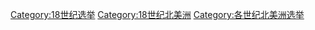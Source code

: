 [[Category:18世纪选举|Category:18世纪选举]]
[[Category:18世纪北美洲|Category:18世纪北美洲]]
[[Category:各世纪北美洲选举|Category:各世纪北美洲选举]]